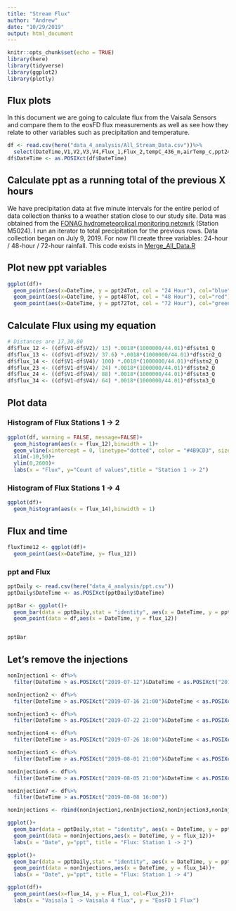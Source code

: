 ```yaml
---
title: "Stream Flux"
author: "Andrew"
date: "10/29/2019"
output: html_document
---
```


```r
knitr::opts_chunk$set(echo = TRUE)
library(here)
library(tidyverse)
library(ggplot2)
library(plotly)
```

## Flux plots
In this document we are going to calculate flux from the Vaisala Sensors and compare them to the eosFD flux measurements as well as see how they relate to other variables such as precipitation and temperature.
```r
df <- read.csv(here("data_4_analysis/All_Stream_Data.csv"))%>%
  select(DateTime,V1,V2,V3,V4,Flux_1,Flux_2,tempC_436_m,airTemp_c,ppt24Tot,ppt48Tot,ppt72Tot,stn1_Q,stn2_Q,stn3_Q,stn4_Q)
df$DateTime <- as.POSIXct(df$DateTime)
```

## Calculate ppt as a running total of the previous X hours
We have precipitation data at five minute intervals for the entire period of data collection thanks to a weather station close to our study site. Data was obtained from the [FONAG hydrometeorolical monitoring netowrk](http://sedc.fonag.org.ec/reportes/consultas/) (Station M5024). I run an iterator to total precipitation for the previous rows. Data collection began on July 9, 2019.
For now I'll create three variables: 24-hour / 48-hour / 72-hour rainfall. This code exists in [Merge_All_Data.R](github.com)

## Plot new ppt variables
```r
ggplot(df)+
  geom_point(aes(x=DateTime, y = ppt24Tot, col = "24 Hour"), col="blue")+
  geom_point(aes(x=DateTime, y = ppt48Tot, col = "48 Hour"), col="red")+
  geom_point(aes(x=DateTime, y = ppt72Tot, col = "72 Hour"), col="green")

```

## Calculate Flux using my equation
```r
# Distances are 17,30,80
df$flux_12 <- ((df$V1-df$V2)/ 13) *.0018*(1000000/44.01)*df$stn1_Q
df$flux_13 <- ((df$V1-df$V2)/ 37.6) *.0018*(1000000/44.01)*df$stn2_Q
df$flux_14 <- ((df$V1-df$V4)/ 100) *.0018*(1000000/44.01)*df$stn2_Q
df$flux_23 <- ((df$V1-df$V4)/ 24) *.0018*(1000000/44.01)*df$stn2_Q
df$flux_24 <- ((df$V1-df$V4)/ 88) *.0018*(1000000/44.01)*df$stn3_Q
df$flux_34 <- ((df$V1-df$V4)/ 64) *.0018*(1000000/44.01)*df$stn3_Q
```

## Plot data

### Histogram of Flux Stations 1 -> 2
```r
ggplot(df, warning = FALSE, message=FALSE)+
  geom_histogram(aes(x = flux_12),binwidth = 1)+
  geom_vline(xintercept = 0, linetype="dotted", color = "#4B9CD3", size=1.5)+
  xlim(-10,50)+
  ylim(0,2600)+
  labs(x = "Flux", y="Count of values",title = "Station 1 -> 2")
```

### Histogram of Flux Stations 1 -> 4
```r
ggplot(df)+
  geom_histogram(aes(x = flux_14),binwidth = 1)
```

## Flux and time
```r
fluxTime12 <- ggplot(df)+
  geom_point(aes(x=DateTime, y= flux_12))

```



### ppt and Flux
```r
pptDaily <- read.csv(here("data_4_analysis/ppt.csv"))
pptDaily$DateTime <- as.POSIXct(pptDaily$DateTime)

pptBar <- ggplot()+
  geom_bar(data = pptDaily,stat = "identity", aes(x = DateTime, y = ppt_mm))+
  geom_point(data = df,aes(x = DateTime, y = flux_12))


pptBar
```

## Let's remove the injections
```r
nonInjection1 <- df%>%
  filter(DateTime > as.POSIXct("2019-07-12")&DateTime < as.POSIXct("2019-07-16 14:00"))

nonInjection2 <- df%>%
  filter(DateTime > as.POSIXct("2019-07-16 21:00")&DateTime < as.POSIXct("2019-07-22 14:00"))

nonInjection3 <- df%>%
  filter(DateTime > as.POSIXct("2019-07-22 21:00")&DateTime < as.POSIXct("2019-07-26 12:30"))

nonInjection4 <- df%>%
  filter(DateTime > as.POSIXct("2019-07-26 18:00")&DateTime < as.POSIXct("2019-08-01 15:30"))

nonInjection5 <- df%>%
  filter(DateTime > as.POSIXct("2019-08-01 21:00")&DateTime < as.POSIXct("2019-08-05 16:00"))

nonInjection6 <- df%>%
  filter(DateTime > as.POSIXct("2019-08-05 21:00")&DateTime < as.POSIXct("2019-08-08 12:30"))

nonInjection7 <- df%>%
  filter(DateTime > as.POSIXct("2019-08-08 16:00"))

nonInjections <- rbind(nonInjection1,nonInjection2,nonInjection3,nonInjection4,nonInjection5,nonInjection6,nonInjection7)

ggplot()+
  geom_bar(data = pptDaily,stat = "identity", aes(x = DateTime, y = ppt_mm))+
  geom_point(data = nonInjections,aes(x = DateTime, y = flux_12))+
  labs(x = "Date", y="ppt", title = "Flux: Station 1 -> 2")

ggplot()+
  geom_bar(data = pptDaily,stat = "identity", aes(x = DateTime, y = ppt_mm))+
  geom_point(data = nonInjections,aes(x = DateTime, y = flux_14))+
  labs(x = "Date", y="ppt", title = "Flux: Station 1 -> 4")
```

```r
ggplot(df)+
  geom_point(aes(x=flux_14, y = Flux_1, col=Flux_2))+
  labs(x = "Vaisala 1 -> Vaisala 4 flux", y = "EosFD 1 Flux")
```

